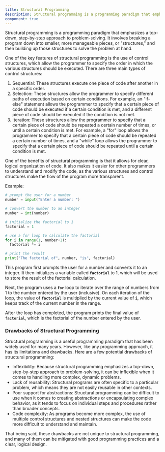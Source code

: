 ```yaml
---
title: Structural Programming
description: Structural programming is a programming paradigm that emphasizes a top-down, step-by-step approach to problem-solving. It involves breaking a program down into smaller, more manageable pieces, or "structures," and then building up those structures to solve the problem at hand.
component: true
---
```


Structural programming is a programming paradigm that emphasizes a top-down, step-by-step approach to problem-solving. It involves breaking a program down into smaller, more manageable pieces, or "structures," and then building up those structures to solve the problem at hand.

One of the key features of structural programming is the use of control structures, which allow the programmer to specify the order in which the various structures should be executed. There are three main types of control structures:

1. Sequential: These structures execute one piece of code after another in a specific order.
2. Selection: These structures allow the programmer to specify different paths of execution based on certain conditions. For example, an "if-else" statement allows the programmer to specify that a certain piece of code should be executed if a certain condition is met, and a different piece of code should be executed if the condition is not met.
3. Iteration: These structures allow the programmer to specify that a certain piece of code should be repeated a certain number of times, or until a certain condition is met. For example, a "for" loop allows the programmer to specify that a certain piece of code should be repeated a certain number of times, and a "while" loop allows the programmer to specify that a certain piece of code should be repeated until a certain condition is met.

One of the benefits of structural programming is that it allows for clear, logical organization of code. It also makes it easier for other programmers to understand and modify the code, as the various structures and control structures make the flow of the program more transparent.

Example:

```python
# prompt the user for a number
number = input("Enter a number: ")

# convert the number to an integer
number = int(number)

# initialize the factorial to 1
factorial = 1

# use a for loop to calculate the factorial
for i in range(1, number+1):
  factorial *= i

# print the result
print("The factorial of", number, "is", factorial)
```

This program first prompts the user for a number and converts it to an integer. It then initializes a variable called **`factorial`** to 1, which will be used to store the result of the factorial calculation.

Next, the program uses a **`for`** loop to iterate over the range of numbers from 1 to the number entered by the user (inclusive). On each iteration of the loop, the value of **`factorial`** is multiplied by the current value of **`i`**, which keeps track of the current number in the range.

After the loop has completed, the program prints the final value of **`factorial`**, which is the factorial of the number entered by the user.

### Drawbacks of Structural Programming

Structural programming is a useful programming paradigm that has been widely used for many years. However, like any programming approach, it has its limitations and drawbacks. Here are a few potential drawbacks of structural programming:

- Inflexibility: Because structural programming emphasizes a top-down, step-by-step approach to problem-solving, it can be inflexible when it comes to handling more complex, dynamic problems.
- Lack of reusability: Structural programs are often specific to a particular problem, which means they are not easily reusable in other contexts.
- Poor support for abstractions: Structural programming can be difficult to use when it comes to creating abstractions or encapsulating complex behavior, as it tends to focus on individual steps and procedures rather than broader concepts.
- Code complexity: As programs become more complex, the use of multiple control structures and nested structures can make the code more difficult to understand and maintain.

That being said, these drawbacks are not unique to structural programming, and many of them can be mitigated with good programming practices and a clear, logical design.
